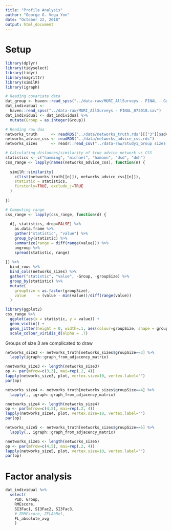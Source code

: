 ```yaml
---
title: "Profile Analysis"
author: "George G. Vega Yon"
date: "October 22, 2018"
output: html_document
---
```


# Setup

```r
library(dplyr)
library(tidyselect)
library(tidyr)
library(magrittr)
library(similR)
library(igraph)
```

```r
# Reading covariate data
dat_group <- haven::read_spss("../data-raw/MURI_AllSurveys - FINAL - Group level data_1.sav")
dat_individual <- 
  haven::read_spss("../data-raw/MURI_AllSurveys - FINAL_073018.sav")
dat_individual <- dat_individual %>%
  mutate(Group = as.integer(Group))
```

```r
# Reading raw daa
networks_truth      <- readRDS("../data/networks_truth.rds")[["3"]]$advice
networks_advice_css <- readRDS("../data/networks_advice_css.rds")
networks_sizes      <- readr::read_csv("../data-raw/Study1_Group sizes.csv")

# Calculating distances/similarity of true advice network vs CSS
statistics <- c("hamming", "michael", "hamann", "dsd", "dmh")
css_range <- lapply(names(networks_advice_css), function(n) {
  
  similR::similarity(
    c(list(networks_truth[[n]]), networks_advice_css[[n]]),
    statistic = statistics,
    firstonly=TRUE, exclude_j=TRUE
  )
  
})

# Computing range
css_range <- lapply(css_range, function(d) {
  
  d[, statistics, drop=FALSE] %>%
    as.data.frame %>%
    gather("statistic", "value") %>%
    group_by(statistic) %>%
    summarize(range = diff(range(value))) %>% 
    ungroup %>%
    spread(statistic, range)
  
}) %>%
  bind_rows %>%
  bind_cols(networks_sizes) %>%
  gather("statistic", "value", -Group, -groupSize) %>%
  group_by(statistic) %>%
  mutate(
    groupSize = as.factor(groupSize),
    value     = (value - min(value))/diff(range(value))
  )


```


```r
library(ggplot2)
css_range %>%
  ggplot(aes(x = statistic, y = value)) +
  geom_violin() +
  geom_jitter(height = 0, width=.1, aes(colour=groupSize, shape = groupSize), size=4) +
  scale_colour_viridis_d(alpha = .7) 
```

Groups of size 3 are complicated to draw

```r
networks_size3 <- networks_truth[networks_sizes$groupSize==3] %>%
  lapply(igraph::graph_from_adjacency_matrix)

nnetworks_size3 <- length(networks_size3)
op <- par(mfrow=c(3,3), mai=rep(.2, 4))
lapply(networks_size3, plot, vertex.size=10, vertex.label="")
par(op)
```

```r
networks_size4 <- networks_truth[networks_sizes$groupSize==4] %>%
  lapply(., igraph::graph_from_adjacency_matrix)

nnetworks_size4 <- length(networks_size4)
op <- par(mfrow=c(4,5), mai=rep(.2, 4))
lapply(networks_size4, plot, vertex.size=10, vertex.label="")
par(op)
```


```r
networks_size5 <- networks_truth[networks_sizes$groupSize==5] %>%
  lapply(., igraph::graph_from_adjacency_matrix)

nnetworks_size5 <- length(networks_size5)
op <- par(mfrow=c(4,5), mai=rep(.2, 4))
lapply(networks_size5, plot, vertex.size=10, vertex.label="")
par(op)
```


# Factor analysis

```r
dat_individual %>%
  select(
    PID, Group,
    RMEscore,
    SI3Fac1, SI3Fac2, SI3Fac3,
    # ZRMEscore, ZFLAbRel,
    FL_absolute_avg
    )
```





